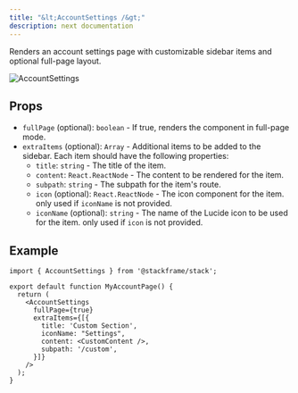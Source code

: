 ```yaml
---
title: "&lt;AccountSettings /&gt;"
description: next documentation
---
```


Renders an account settings page with customizable sidebar items and optional full-page layout.

<div className="stack-white-image-showcase">
  <img src="../imgs/account-settings.png" alt="AccountSettings" />
</div>

## Props

- `fullPage` (optional): `boolean` - If true, renders the component in full-page mode.
- `extraItems` (optional): `Array` - Additional items to be added to the sidebar. Each item should have the following properties:
  - `title`: `string` - The title of the item.
  - `content`: `React.ReactNode` - The content to be rendered for the item.
  - `subpath`: `string` - The subpath for the item's route.
  - `icon` (optional): `React.ReactNode` - The icon component for the item. only used if `iconName` is not provided.
  - `iconName` (optional): `string` - The name of the Lucide icon to be used for the item. only used if `icon` is not provided.

## Example

```tsx
import { AccountSettings } from '@stackframe/stack';

export default function MyAccountPage() {
  return (
    <AccountSettings
      fullPage={true}
      extraItems={[{
        title: 'Custom Section',
        iconName: "Settings",
        content: <CustomContent />,
        subpath: '/custom',
      }]}
    />
  );
}
```
